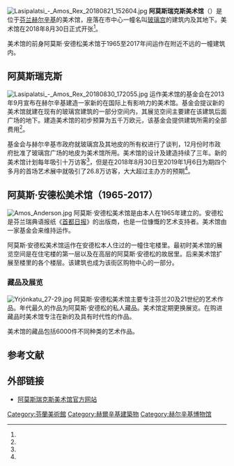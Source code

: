 [[File:Lasipalatsi_-_Amos_Rex_20180821_152604.jpg|thumb]]
'''阿莫斯瑞克斯美术馆'''（{{lang-fi|Amos Rex}}）是位于[[芬兰|芬兰]][[赫尔辛基|赫尔辛基]]的美术馆，座落在市中心一幢名叫[[玻璃宫|玻璃宫]]的建筑内及其地下。美术馆在2018年8月30日正式开张<ref name="avattu"/>。

美术馆的前身阿莫斯·安德松美术馆于1965至2017年间运作在附近不远的一幢建筑内。

== 阿莫斯瑞克斯 ==
[[File:Lasipalatsi_-_Amos_Rex_20180830_172055.jpg|thumb]]
运作美术馆的基金会在2013年9月宣布在赫尔辛基建造一家新的在国际上有影响力的美术馆。基金会提议新的美术馆就建在现有的玻璃宫建筑的一部分空间内，其展览空间主要建在该建筑后面广场的地下。建造美术馆的初步预算为五千万欧元，该基金会提供建筑所需的全部费用<ref name="uusi"/>。

基金会与赫尔辛基市政府就玻璃宫及其地皮的所有权进行了谈判，12月份时市政府批准了玻璃宫广场的地皮为美术馆所用。美术馆的设计及建造持续了三年。新的美术馆计划每年吸引十万访客<ref name="uusi"/>，但是在2018年8月30日至2019年1月6日为期四个多月的首场艺术展中就吸引了26.8万访客，大大超过主办方的预期<ref name="kmäärä"/>。

== 阿莫斯·安德松美术馆（1965-2017） ==
[[File:Amos_Anderson.jpg|thumb]]
阿莫斯·安德松美术馆是由{{le|阿莫斯·安德松|Amos Anderson}}本人在1965年建立的。安德松是芬兰瑞典语报纸《[[首都日报|首都日报]]》的出版商，也是一位慷慨的艺术支持者。美术馆由一家基金会来维持运作。

阿莫斯·安德松美术馆运作在安德松本人住过的一幢住宅楼里。最初时美术馆的展览空间是在住宅楼的第一层以及在高层的阿莫斯·安德松的故居里。后来美术馆扩展至楼里的各个楼层。该建筑也成为该街区购物中心的一部分。

=== 藏品及展览 ===
[[File:Yrjönkatu_27-29.jpg|thumb]]
阿莫斯·安德松美术馆主要专注芬兰20及21世纪的艺术作品。年代最久的作品为阿莫斯·安德松的私人藏品。美术馆定期更换展览。在购进藏品时美术馆专注在新的及具有时代性的作品。

美术馆的藏品包括6000件不同种类的艺术作品。

== 参考文献 ==
{{Reflist|30em|refs=
<ref name="avattu">{{cite web | url = https://www.hel.fi/uutiset/fi/helsinki/uusi-taidemuseo-amosrex-aukeaa-torstaina | title = Uusi taidemuseo Amos Rex avattu | language = fi | publisher = Helsingin kaupunki | date = 2018-08-30 | accessdate = 2018-08-30 }}</ref>

<ref name="uusi">{{cite web | url = https://yle.fi/uutiset/3-6987409 | title = Amos Andersonin uusi taidemuseo varmistui | author = Sundqvist, Janne | language = fi | publisher = Yle | date = 2013-12-16 | accessdate = 2018-08-30 }}</ref>

<ref name="kmäärä">{{cite web | url = https://www.ess.fi/uutiset/kulttuurijaviihde/art2510089 | title = Amos Rexin ensinäyttely keräsi lähes 270 000 kävijää – Museonjohtaja: Tappiot jäivät odotettua pienemmiksi | author = STT | language = fi | publisher = Etelä-Suomen Sanoma | date = 2019-01-06 | accessdate = 2019-01-09 }}</ref>
}}

== 外部链接 ==
{{commonscat|Amos Anderson Art Museum}}
* [https://amosrex.fi/ 阿莫斯瑞克斯美术馆官方网站] {{fi}} {{sv}} {{en}}

{{赫尔辛基城市景观}}

[[Category:芬蘭美術館|Category:芬蘭美術館]]
[[Category:赫爾辛基建築物|Category:赫爾辛基建築物]]
[[Category:赫尔辛基博物馆|Category:赫尔辛基博物馆]]